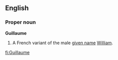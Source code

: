 ==English==

===Proper noun===
'''Guillaume'''
# A French variant of the male [[given name]] [[William]].

[[fi:Guillaume]]